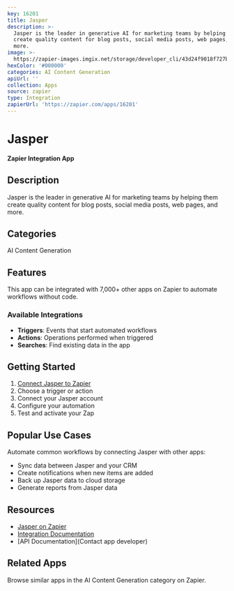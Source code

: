 ```yaml
---
key: 16201
title: Jasper
description: >-
  Jasper is the leader in generative AI for marketing teams by helping them
  create quality content for blog posts, social media posts, web pages, and
  more.
image: >-
  https://zapier-images.imgix.net/storage/developer_cli/43d24f9018f727b6dcf73557cda6b5a5.png?auto=format%2Ccompress&ixlib=python-3.0.0&q=50
hexColor: '#000000'
categories: AI Content Generation
apiUrl: ''
collection: Apps
source: zapier
type: Integration
zapierUrl: 'https://zapier.com/apps/16201'
---
```

# Jasper

**Zapier Integration App**

## Description

Jasper is the leader in generative AI for marketing teams by helping them create quality content for blog posts, social media posts, web pages, and more.

## Categories

AI Content Generation

## Features

This app can be integrated with 7,000+ other apps on Zapier to automate workflows without code.

### Available Integrations

- **Triggers**: Events that start automated workflows
- **Actions**: Operations performed when triggered
- **Searches**: Find existing data in the app

## Getting Started

1. [Connect Jasper to Zapier](https://zapier.com/apps/16201)
2. Choose a trigger or action
3. Connect your Jasper account
4. Configure your automation
5. Test and activate your Zap

## Popular Use Cases

Automate common workflows by connecting Jasper with other apps:

- Sync data between Jasper and your CRM
- Create notifications when new items are added
- Back up Jasper data to cloud storage
- Generate reports from Jasper data

## Resources

- [Jasper on Zapier](https://zapier.com/apps/16201)
- [Integration Documentation](https://zapier.com/apps/16201/integrations)
- [API Documentation](Contact app developer)

## Related Apps

Browse similar apps in the AI Content Generation category on Zapier.

